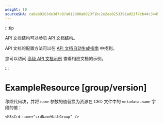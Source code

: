 ```yaml
---
weight: 10
sourceSHA: ca8a69263de3d7c87a012300a8023f1bc2e2ee0253391ad22f7cb44c3445499b
---
```


:::tip

API 文档结构可以参见 [API 文档结构](https://product-doc-guide.alauda.cn/arch/site_arch.html#api_structure)。

API 文档的配置方法可以在 [API 文档自动生成指南](https://product-doc-guide.alauda.cn/guide/api_doc.html) 中找到。

您可以访问 [高级 API 文档示例](https://product-doc-guide.alauda.cn/template/apis/example/advanced_api_example/) 查看相应文档的示例。

:::

# ExampleResource [group/version]

移除代码块，并将 `name` 参数的值替换为资源在 CRD 文件中的 `metadata.name` 字段的值：

```mdx
<K8sCrd name="crdNameWithGroup" />
```
